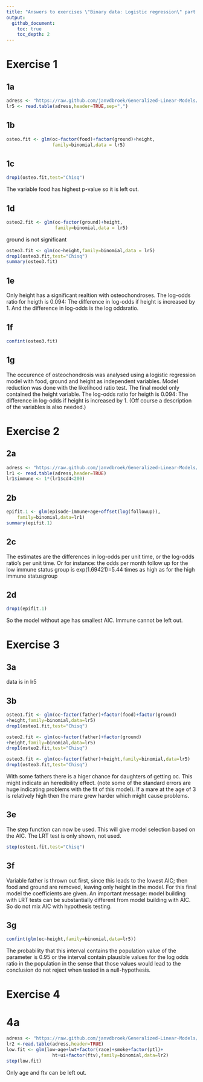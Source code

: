 ```yaml
---
title: "Answers to exercises \"Binary data: Logistic regression\" part 2"
output:
  github_document:
    toc: true
    toc_depth: 2
---
```


# Exercise 1

## 1a

```r
adress <- "https://raw.github.com/janvdbroek/Generalized-Linear-Models/master/osteochon.csv"
lr5 <- read.table(adress,header=TRUE,sep=",")
```

## 1b

```r
osteo.fit <- glm(oc~factor(food)+factor(ground)+height,
                 family=binomial,data = lr5)
```

## 1c
```r
drop1(osteo.fit,test="Chisq")
```
The variable food has highest p-value so it is left out.

## 1d
```r
osteo2.fit <- glm(oc~factor(ground)+height,
                  family=binomial,data = lr5)
```
ground is not significant
```r
osteo3.fit <- glm(oc~height,family=binomial,data = lr5)
drop1(osteo3.fit,test="Chisq")
summary(osteo3.fit)
```

## 1e

Only height has a significant realtion with osteochondroses.
The log-odds ratio for heigth is 0.094: The difference in log-odds if height is increased by 1. And the difference in log-odds is the log oddsratio.

## 1f

```r
confint(osteo3.fit)
```

## 1g
The occurence of osteochondrosis was analysed using a logistic regression model with food, ground and height as independent variables. Model reduction was done with the likelihood ratio test. The final model only contained the height variable. The log-odds ratio for heigth is 0.094: The difference in log-odds if height is increased by 1.
(Off course a description of the variables is also needed.)

# Exercise 2

## 2a

```r
adress <- "https://raw.github.com/janvdbroek/Generalized-Linear-Models/master/episode.txt"
lr1 <- read.table(adress,header=TRUE)
lr1$immune <- 1*(lr1$cd4<200)
```

## 2b
```r
epifit.1 <- glm(episode~immune+age+offset(log(followup)),
    family=binomial,data=lr1)
summary(epifit.1)
```

## 2c
The estimates are the differences in log-odds per unit time, or the log-odds ratio's per unit time.
Or for instance: the odds per month follow up for the low immune status group is exp(1.69421)=5.44 times as high as for the high immune statusgroup

## 2d

```r
drop1(epifit.1)
```

So the model without age has smallest AIC. Immune cannot be left
out.

# Exercise 3

## 3a

data is in lr5

## 3b
```r
osteo1.fit <- glm(oc~factor(father)+factor(food)+factor(ground)
+height,family=binomial,data=lr5)
drop1(osteo1.fit,test="Chisq")
```
```r
osteo2.fit <- glm(oc~factor(father)+factor(ground)
+height,family=binomial,data=lr5)
drop1(osteo2.fit,test="Chisq")
```
```r
osteo3.fit <- glm(oc~factor(father)+height,family=binomial,data=lr5)
drop1(osteo3.fit,test="Chisq")
```
With some fathers there is a higer chance for daughters of getting oc. This might indicate an heredibility effect. (note some of the standard errors are huge indicating problems with the fit of this model). If a mare at the age of 3 is relatively high then the mare grew harder which might cause problems.

## 3e
The step function can now be used. This will give model selection based on the AIC. The LRT test is only shown, not used.
```r
step(osteo1.fit,test="Chisq")
```

## 3f

Variable father is thrown out first, since this leads to the lowest AIC; then food and ground are removed, leaving only height in the model. For this final model the coefficients are given. An important message: model building with LRT tests can be substantially different from model building with AIC. So do not mix AIC with hypothesis testing.

## 3g
```r
confint(glm(oc~height,family=binomial,data=lr5))
```

The probability that this interval contains the population value of the parameter is 0.95 or the interval contain plausible values for the log odds ratio in the population in the sense that those values would lead to the conclusion do not reject when tested in a null-hypothesis.

# Exercise 4

# 4a
```r
adress <- "https://raw.github.com/janvdbroek/Generalized-Linear-Models/master/lowbirth.dat"
lr2 <-read.table(adress,header=TRUE)
low.fit <- glm(low~age+lwt+factor(race)+smoke+factor(ptl)+
                 ht+ui+factor(ftv),family=binomial,data=lr2)
step(low.fit)
```
Only age and ftv can be left out.
